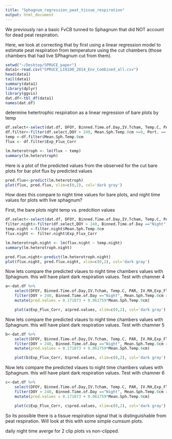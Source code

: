 ```yaml
---
title: "Sphagnum_regression_peat_tissue_respiration"
output: html_document
---
```


We previously ran a basic FvCB tunned to Sphagnum that did NOT account for dead peat respiration. 

Here, we look at correcting that by first using a linear regression model to estimate peat respiration from temperature using the cut chambers (those chambers that had live SPhagnum cut from them). 

```r
setwd("~/Desktop/SPRUCE_paper")
data1<-read.csv("SPRUCE_LI8100_2014_Env_Combined_all.csv")
head(data1)
tail(data1)
summary(data1)
library(dplyr)
library(ggvis)
dat.df<-tbl_df(data1)
names(dat.df)
```

determine hetertrophic respiration as a linear regression of bare plots by temp
    
```r

df.select<-select(dat.df, DFOY, Binned.Time.of.Day,IV.Tcham, Temp.C, PAR, IV.RH,Exp_Flux_Corr, Mean.Sph.Temp.0cm, DOY, IV.CO2, Port.)
df.filter<-filter(df.select,DOY > 240, Mean.Sph.Temp.0cm >=0, Port. == 2)
temp <-df.filter$Mean.Sph.Temp.0cm 
flux <- df.filter$Exp_Flux_Corr

lm.heterotroph <- lm(flux ~ temp)
summary(lm.heterotroph)

```

Here is a plot of the predicted values from the observed for the cut bare plots for bar plot flux by predicted values

```r
pred.flux<-predict(lm.heterotroph)
plot(flux, pred.flux, xlim=c(0,2), col='dark gray')

```

How does this compare to night time values for bare plots, and night time values for plots with live sphagnum?

First, the bare plots night temp vs. predcition values 

```r

df.select<-select(dat.df, DFOY, Binned.Time.of.Day,IV.Tcham, Temp.C, PAR, IV.RH,Exp_Flux_Corr, Mean.Sph.Temp.0cm, DOY, IV.CO2, Port.)
filter.night<-filter(df.select,DOY > 240, Binned.Time.of.Day =="Night", Mean.Sph.Temp.0cm >=0, Port. == 2)
temp.night <-filter.night$Mean.Sph.Temp.0cm 
flux.night <- filter.night$Exp_Flux_Corr

lm.heterotroph.night <- lm(flux.night ~ temp.night)
summary(lm.heterotroph.night)

pred.flux.night<-predict(lm.heterotroph.night)
plot(flux.night, pred.flux.night, xlim=c(0,2), col='dark gray')

```


Now lets compare the predicted vlaues to night time chambers values with Sphagnum. this will have plant dark respiration values. Test with chamner 4

```r
a<-dat.df %>%
    select(DFOY, Binned.Time.of.Day,IV.Tcham, Temp.C, PAR, IV.RH,Exp_Flux_Corr, Mean.Sph.Temp.0cm, DOY, IV.CO2, Port.) %>%
    filter(DOY > 240, Binned.Time.of.Day =="Night", Mean.Sph.Temp.0cm >=0, Port. == 4) %>%
    mutate(pred.values = 0.171073 + 0.061759*Mean.Sph.Temp.0cm)

    plot(a$Exp_Flux_Corr, a$pred.values, xlim=c(0,2), col='dark gray')
```

Now lets compare the predicted vlaues to night time chambers values with Sphagnum. this will have plant dark respiration values. Test with chamner 5


```r
b<-dat.df %>%
    select(DFOY, Binned.Time.of.Day,IV.Tcham, Temp.C, PAR, IV.RH,Exp_Flux_Corr, Mean.Sph.Temp.0cm, DOY, IV.CO2, Port.) %>%
    filter(DOY > 240, Binned.Time.of.Day =="Night", Mean.Sph.Temp.0cm >=0, Port. == 5) %>%
    mutate(pred.values = 0.171073 + 0.061759*Mean.Sph.Temp.0cm)

    plot(b$Exp_Flux_Corr, b$pred.values, xlim=c(0,2), col='dark gray')
```


Now lets compare the predicted vlaues to night time chambers values with Sphagnum. this will have plant dark respiration values. Test with chamner 6


```r
c<-dat.df %>%
    select(DFOY, Binned.Time.of.Day,IV.Tcham, Temp.C, PAR, IV.RH,Exp_Flux_Corr, Mean.Sph.Temp.0cm, DOY, IV.CO2, Port.) %>%
    filter(DOY > 240, Binned.Time.of.Day =="Night", Mean.Sph.Temp.0cm >=0, Port. == 5) %>%
    mutate(pred.values = 0.171073 + 0.061759*Mean.Sph.Temp.0cm)

    plot(c$Exp_Flux_Corr, c$pred.values, xlim=c(0,2), col='dark gray')
```


So its possible there is a tissue respiration signal that is distinguishable from peat respiration. Will look at this with some simple cumsum plots. 

daily night time averge for 2 clip plots vs non-clipped. 


